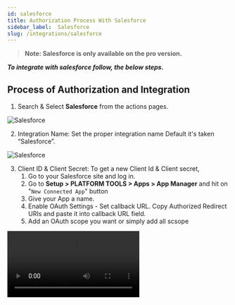 ```yaml
---
id: salesforce
title: Authorization Process With Salesforce
sidebar_label:  Salesforce
slug: /integrations/salesforce
---
```



> **Note: Salesforce is only available on the pro version.**

***To integrate with salesforce follow, the below steps.***


## Process of Authorization and Integration
1. Search & Select **Salesforce** from the actions pages.
 <Image src="actions/salesforce/search-salesforce" alt="Salesforce" w="1020" h="350" />

2. Integration Name: Set the proper integration name Default it's taken “Salesforce”.
 <Image src="actions/salesforce/integration-name" alt="Salesforce" w="1020" h="350" />

3. Client ID & Client Secret: To get a new Client Id & Client secret, 
    1. Go to your Salesforce site and log in. 
    2. Go to **Setup > PLATFORM TOOLS > Apps > App Manager** and hit on "`New Connected App`" button
    3. Give your App a name.
    4. Enable OAuth Settings - Set callback URL. Copy Authorized Redirect URIs and paste it into callback URL field.
    5. Add an OAuth scope you want or simply add all scsope

 <Video src="salesforce" alt="Salesforce" w="1020" h="350" />
 <Image src="actions/salesforce/client-id-secret" alt="Salesforce" w="1020" h="350" />
 <Image src="actions/salesforce/salesforce-setting" alt="Salesforce" w="1020" h="350" />
 <Image src="actions/salesforce/select-scopes" alt="Salesforce" w="1020" h="350" />


4. After completing these steps click on `Manage Consumer Details` button to see the client id and secret.

 <Image src="actions/salesforce/consumer-details" alt="Salesforce" w="1020" h="350" />


5.	Then copy the Client ID and Client Secret and paste it into integration setting. Then click on the Authorize button (wait for a few seconds). After the successful authorization click on the Next button
 <Image src="actions/salesforce/consumer-key-and-secret" alt="Salesforce" w="1020" h="350" />
 <Image src="actions/salesforce/authorize" alt="Salesforce" w="1020" h="350" />


6. Select a Module from the drop-down list. 
    #### ✅ The available Action in Salesforce
    👉 Create Contact   
    👉 Create lead   
    👉 Create Account   
    👉 Create Campaign   
    👉 Add campaign member   
    👉 Create Task   
    👉 Opportunity Create   
    👉 Event Create   
    👉 Create Case   

  <Image src="actions/salesforce/select-action" alt="Salesforce" w="1020" h="350" />


7.	Map all the mandatory fields to the corresponding fields in your form/task. After mapping the desired field click on Next.
  <Image src="actions/salesforce/fieldmapping" alt="Salesforce" w="1020" h="350" />


8. Now save the integration by clicking the "Finish & Save." Button

 <Image src="actions/salesforce/finish-and-save" alt="Salesforce" w="1020" h="350" />

9.	Bit Integrations have an option in every integration called "Timeline," where you can check integration success or error status.
 <Image src="actions/salesforce/timeline" alt="Salesforce" w="1020" h="350" />
 <Image src="actions/salesforce/sucess-or-error-status" alt="Salesforce" w="1020" h="350" />

10.	 Also, you can Edit Clone Delete the integration.
 <Image src="actions/salesforce/edit-clone-delete" alt="Salesforce" w="1020" h="350" />


<Feedback/>